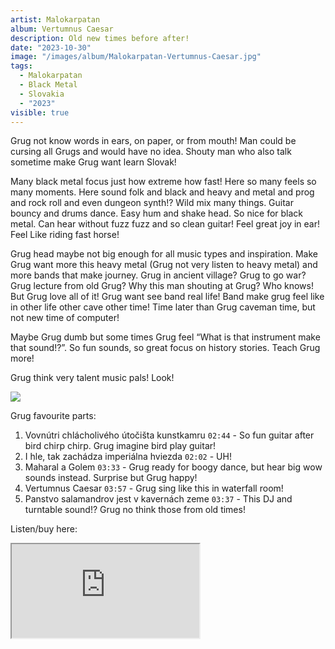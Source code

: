 ```yaml
---
artist: Malokarpatan
album: Vertumnus Caesar
description: Old new times before after!
date: "2023-10-30"
image: "/images/album/Malokarpatan-Vertumnus-Caesar.jpg"
tags:
  - Malokarpatan
  - Black Metal
  - Slovakia
  - "2023"
visible: true
---
```


Grug not know words in ears, on paper, or from mouth! Man could be cursing all Grugs and would have no idea. Shouty man who also talk sometime make Grug want learn Slovak!

Many black metal focus just how extreme how fast! Here so many feels so many moments. Here sound folk and black and heavy and metal and prog and rock roll and even dungeon synth!? Wild mix many things. Guitar bouncy and drums dance. Easy hum and shake head. So nice for black metal. Can hear without fuzz fuzz and so clean guitar! Feel great joy in ear! Feel Like riding fast horse!

Grug head maybe not big enough for all music types and inspiration. Make Grug want more this heavy metal (Grug not very listen to heavy metal) and more bands that make journey. Grug in ancient village? Grug to go war? Grug lecture from old Grug? Why this man shouting at Grug? Who knows! But Grug love all of it! Grug want see band real life! Band make grug feel like in other life other cave other time! Time later than Grug caveman time, but not new time of computer!

Maybe Grug dumb but some times Grug feel “What is that instrument make that sound!?”. So fun sounds, so great focus on history stories. Teach Grug more!

Grug think very talent music pals! Look!

<img src="\images\album\Malokarpatan-image.jpg" />

Grug favourite parts:

1. Vovnútri chlácholivého útočišta kunstkamru `02:44` - So fun guitar after bird chirp chirp. Grug imagine bird play guitar!
1. I hle, tak zachádza imperiálna hviezda `02:02` - UH!
1. Maharal a Golem `03:33` - Grug ready for boogy dance, but hear big wow sounds instead. Surprise but Grug happy!
1. Vertumnus Caesar `03:57` - Grug sing like this in waterfall room!
1. Panstvo salamandrov jest v kavernách zeme `03:37` - This DJ and turntable sound!? Grug no think those from old times!

Listen/buy here:

<iframe
  style={{ border: "0", width: "350px", height: "720px" }}
  src="https://bandcamp.com/EmbeddedPlayer/album=3539615673/size=large/bgcol=333333/linkcol=ffffff/transparent=true/"
  seamless>
  <a href="https://malokarpatan.bandcamp.com/album/vertumnus-caesar">
    Vertumnus Caesar by Malokarpatan
  </a>
</iframe>

